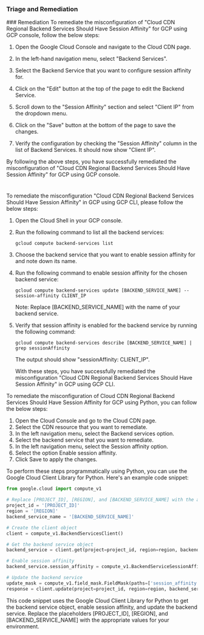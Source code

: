 
### Triage and Remediation
<Tabs>
<Tab title='Remediation'>
### Remediation

<AccordionGroup>
<Accordion title='Using Console' defaultOpen='true'>
To remediate the misconfiguration of "Cloud CDN Regional Backend Services Should Have Session Affinity" for GCP using GCP console, follow the below steps:

1. Open the Google Cloud Console and navigate to the Cloud CDN page.

2. In the left-hand navigation menu, select "Backend Services".

3. Select the Backend Service that you want to configure session affinity for.

4. Click on the "Edit" button at the top of the page to edit the Backend Service.

5. Scroll down to the "Session Affinity" section and select "Client IP" from the dropdown menu.

6. Click on the "Save" button at the bottom of the page to save the changes.

7. Verify the configuration by checking the "Session Affinity" column in the list of Backend Services. It should now show "Client IP".

By following the above steps, you have successfully remediated the misconfiguration of "Cloud CDN Regional Backend Services Should Have Session Affinity" for GCP using GCP console.

#
</Accordion>

<Accordion title='Using CLI'>
To remediate the misconfiguration "Cloud CDN Regional Backend Services Should Have Session Affinity" in GCP using GCP CLI, please follow the below steps:

1. Open the Cloud Shell in your GCP console.

2. Run the following command to list all the backend services:

   ```
   gcloud compute backend-services list
   ```

3. Choose the backend service that you want to enable session affinity for and note down its name.

4. Run the following command to enable session affinity for the chosen backend service:

   ```
   gcloud compute backend-services update [BACKEND_SERVICE_NAME] --session-affinity CLIENT_IP
   ```

   Note: Replace [BACKEND_SERVICE_NAME] with the name of your backend service.

5. Verify that session affinity is enabled for the backend service by running the following command:

   ```
   gcloud compute backend-services describe [BACKEND_SERVICE_NAME] | grep sessionAffinity
   ```

   The output should show "sessionAffinity: CLIENT_IP".

   With these steps, you have successfully remediated the misconfiguration "Cloud CDN Regional Backend Services Should Have Session Affinity" in GCP using GCP CLI.
</Accordion>

<Accordion title='Using Python'>
To remediate the misconfiguration of Cloud CDN Regional Backend Services Should Have Session Affinity for GCP using Python, you can follow the below steps:

1. Open the Cloud Console and go to the Cloud CDN page.
2. Select the CDN resource that you want to remediate.
3. In the left navigation menu, select the Backend services option.
4. Select the backend service that you want to remediate.
5. In the left navigation menu, select the Session affinity option.
6. Select the option Enable session affinity.
7. Click Save to apply the changes.

To perform these steps programmatically using Python, you can use the Google Cloud Client Library for Python. Here's an example code snippet:

```python
from google.cloud import compute_v1

# Replace [PROJECT_ID], [REGION], and [BACKEND_SERVICE_NAME] with the appropriate values
project_id = '[PROJECT_ID]'
region = '[REGION]'
backend_service_name = '[BACKEND_SERVICE_NAME]'

# Create the client object
client = compute_v1.BackendServicesClient()

# Get the backend service object
backend_service = client.get(project=project_id, region=region, backend_service=backend_service_name)

# Enable session affinity
backend_service.session_affinity = compute_v1.BackendServiceSessionAffinity.CLIENT_IP

# Update the backend service
update_mask = compute_v1.field_mask.FieldMask(paths=['session_affinity'])
response = client.update(project=project_id, region=region, backend_service=backend_service_name, backend_service_resource=backend_service, update_mask=update_mask)
```

This code snippet uses the Google Cloud Client Library for Python to get the backend service object, enable session affinity, and update the backend service. Replace the placeholders [PROJECT_ID], [REGION], and [BACKEND_SERVICE_NAME] with the appropriate values for your environment.
</Accordion>

</AccordionGroup>
</Tab>
</Tabs>
